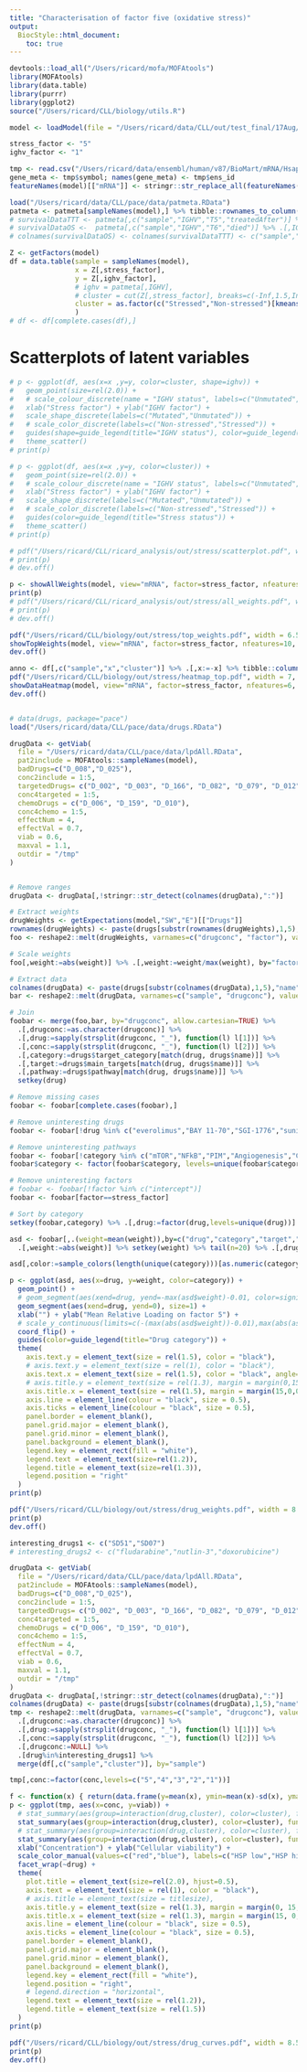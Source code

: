 ```yaml
---
title: "Characterisation of factor five (oxidative stress)"
output:
  BiocStyle::html_document:
    toc: true
---
```


```r
devtools::load_all("/Users/ricard/mofa/MOFAtools")
library(MOFAtools)
library(data.table)
library(purrr)
library(ggplot2)
source("/Users/ricard/CLL/biology/utils.R")
```


<!-- # Load fitted model -->
```r
model <- loadModel(file = "/Users/ricard/data/CLL/out/test_final/17Aug/model15.hdf5", sortFactors=T)
```

<!-- Define factors -->
```r
stress_factor <- "5"
ighv_factor <- "1"
```

<!-- Replace ensembl IDs by gene symbols -->
```r
tmp <- read.csv("/Users/ricard/data/ensembl/human/v87/BioMart/mRNA/Hsapiens_genes_BioMart.87.txt", header=T, sep="\t", stringsAsFactors=F)
gene_meta <- tmp$symbol; names(gene_meta) <- tmp$ens_id
featureNames(model)[["mRNA"]] <- stringr::str_replace_all(featureNames(model)[["mRNA"]], gene_meta)
```

<!-- Load patient survival metadata -->
```r
load("/Users/ricard/data/CLL/pace/data/patmeta.RData")
patmeta <- patmeta[sampleNames(model),] %>% tibble::rownames_to_column("sample") %>% as.data.table
# survivalDataTTT <- patmeta[,c("sample","IGHV","T5","treatedAfter")] %>% .[,IGHV:=as.factor(IGHV)]
# survivalDataOS <-  patmeta[,c("sample","IGHV","T6","died")] %>% .[,IGHV:=as.factor(IGHV)]
# colnames(survivalDataOS) <- colnames(survivalDataTTT) <- c("sample","IGHV","time", "status")
```

<!-- Extract relevant latent variables -->
```r
Z <- getFactors(model)
df = data.table(sample = sampleNames(model),
                x = Z[,stress_factor], 
                y = Z[,ighv_factor],
                # ighv = patmeta[,IGHV],
                # cluster = cut(Z[,stress_factor], breaks=c(-Inf,1.5,Inf), labels=c("Non-stressed","Stressed"))
                cluster = as.factor(c("Stressed","Non-stressed")[kmeans(Z[,stress_factor],2)$cluster])
                )
# df <- df[complete.cases(df),]
```

# Scatterplots of latent variables
```r

# p <- ggplot(df, aes(x=x ,y=y, color=cluster, shape=ighv)) +
#   geom_point(size=rel(2.0)) +
#   # scale_colour_discrete(name = "IGHV status", labels=c("Unmutated", "Mutated")) +
#   xlab("Stress factor") + ylab("IGHV factor") +
#   scale_shape_discrete(labels=c("Mutated","Unmutated")) +
#   # scale_color_discrete(labels=c("Non-stressed","Stressed")) +
#   guides(shape=guide_legend(title="IGHV status"), color=guide_legend(title="Stress status")) +
#   theme_scatter()
# print(p)

# p <- ggplot(df, aes(x=x ,y=y, color=cluster)) +
#   geom_point(size=rel(2.0)) +
#   # scale_colour_discrete(name = "IGHV status", labels=c("Unmutated", "Mutated")) +
#   xlab("Stress factor") + ylab("IGHV factor") +
#   scale_shape_discrete(labels=c("Mutated","Unmutated")) +
#   # scale_color_discrete(labels=c("Non-stressed","Stressed")) +
#   guides(color=guide_legend(title="Stress status")) +
#   theme_scatter()
# print(p)

# pdf("/Users/ricard/CLL/ricard_analysis/out/stress/scatterplot.pdf", width = 6.5, height = 5, useDingbats = F)
# print(p)
# dev.off()
```


<!-- Inspect weights in the mRNA view -->
```r
p <- showAllWeights(model, view="mRNA", factor=stress_factor, nfeatures = "all", abs=T, threshold = 2, main="")
print(p)
# pdf("/Users/ricard/CLL/ricard_analysis/out/stress/all_weights.pdf", width = 6.5, height = 5, useDingbats = F)
# print(p)
# dev.off()

pdf("/Users/ricard/CLL/biology/out/stress/top_weights.pdf", width = 6.5, height = 5, useDingbats = F)
showTopWeights(model, view="mRNA", factor=stress_factor, nfeatures=10, abs=T)
dev.off()

anno <- df[,c("sample","x","cluster")] %>% .[,x:=-x] %>% tibble::column_to_rownames("sample")
pdf("/Users/ricard/CLL/biology/out/stress/heatmap_top.pdf", width = 7, height = 4.5, useDingbats = F)
showDataHeatmap(model, view="mRNA", factor=stress_factor, nfeatures=6, include_weights = F, cluster_cols=F, cluster_rows=F, main="", show_rownames=T, show_colnames=F, annotation_col=anno, transpose=T)
dev.off()
```


<!-- Gene ontology enrichment analysis -->
```r

```


<!-- Load and parse drug response data -->
```r
# data(drugs, package="pace")
load("/Users/ricard/data/CLL/pace/data/drugs.RData")

drugData <- getViab(
  file = "/Users/ricard/data/CLL/pace/data/lpdAll.RData",
  pat2include = MOFAtools::sampleNames(model),
  badDrugs=c("D_008","D_025"), 
  conc2include = 1:5,
  targetedDrugs= c("D_002", "D_003", "D_166", "D_082", "D_079", "D_012", "D_030", "D_063", "D_083") , 
  conc4targeted = 1:5,
  chemoDrugs = c("D_006", "D_159", "D_010"),
  conc4chemo = 1:5,
  effectNum = 4,
  effectVal = 0.7,
  viab = 0.6, 
  maxval = 1.1,
  outdir = "/tmp"
)


# Remove ranges
drugData <- drugData[,!stringr::str_detect(colnames(drugData),":")]

# Extract weights
drugWeights <- getExpectations(model,"SW","E")[["Drugs"]]
rownames(drugWeights) <- paste(drugs[substr(rownames(drugWeights),1,5),"name"], substr(rownames(drugWeights),6,8), sep="")
foo <- reshape2::melt(drugWeights, varnames=c("drugconc", "factor"), value.name="weight") %>% as.data.table

# Scale weights
foo[,weight:=abs(weight)] %>% .[,weight:=weight/max(weight), by="factor"]

# Extract data
colnames(drugData) <- paste(drugs[substr(colnames(drugData),1,5),"name"], substr(colnames(drugData),6,8), sep="")
bar <- reshape2::melt(drugData, varnames=c("sample", "drugconc"), value.name="viab") %>% as.data.table 

# Join
foobar <- merge(foo,bar, by="drugconc", allow.cartesian=TRUE) %>% 
  .[,drugconc:=as.character(drugconc)] %>%
  .[,drug:=sapply(strsplit(drugconc, "_"), function(l) l[1])] %>%
  .[,conc:=sapply(strsplit(drugconc, "_"), function(l) l[2])] %>%
  .[,category:=drugs$target_category[match(drug, drugs$name)]] %>%
  .[,target:=drugs$main_targets[match(drug, drugs$name)]] %>%
  .[,pathway:=drugs$pathway[match(drug, drugs$name)]] %>%
  setkey(drug)

# Remove missing cases
foobar <- foobar[complete.cases(foobar),]

# Remove uninteresting drugs
foobar <- foobar[!drug %in% c("everolimus","BAY 11-70","SGI-1776","sunitinib","chaetoglobosin A","chaetocin","vorinostat","TAE684","SGX-523","saracatinib","KU−60019","AZD7762","gefitinib","encorafenib","rabusertib")]

# Remove uninteresting pathways 
foobar <- foobar[!category %in% c("mTOR","NFkB","PIM","Angiogenesis","Cytoskeleton","Epigenome","ALK","MET","Cell cycle control","Other","HSP90","PI3K/AKT","JAK/STAT")]
foobar$category <- factor(foobar$category, levels=unique(foobar$category))

# Remove uninteresting factors
# foobar <- foobar[!factor %in% c("intercept")]
foobar <- foobar[factor==stress_factor]

# Sort by category
setkey(foobar,category) %>% .[,drug:=factor(drug,levels=unique(drug))]
```

<!-- Inspect weights in the drug response view -->
```r
asd <- foobar[,.(weight=mean(weight)),by=c("drug","category","target","pathway")] %>%
  .[,weight:=abs(weight)] %>% setkey(weight) %>% tail(n=20) %>% .[,drug:=factor(drug,levels=drug)]

asd[,color:=sample_colors(length(unique(category)))[as.numeric(category)]]

p <- ggplot(asd, aes(x=drug, y=weight, color=category)) +
  geom_point() +
  # geom_segment(aes(xend=drug, yend=-max(asd$weight)-0.01, color=significant)) +
  geom_segment(aes(xend=drug, yend=0), size=1) +
  xlab("") + ylab("Mean Relative Loading on factor 5") +
  # scale_y_continuous(limits=c(-(max(abs(asd$weight))-0.01),max(abs(asd$weight)+0.01)) +
  coord_flip() +
  guides(color=guide_legend(title="Drug category")) +
  theme(
    axis.text.y = element_text(size = rel(1.5), color = "black"),
    # axis.text.y = element_text(size = rel(1), color = "black"),
    axis.text.x = element_text(size = rel(1.5), color = "black", angle=90, hjust=1, vjust=0.5),
    # axis.title.y = element_text(size = rel(1.3), margin = margin(0,15,0,0)),
    axis.title.x = element_text(size = rel(1.5), margin = margin(15,0,0,0)),
    axis.line = element_line(colour = "black", size = 0.5),
    axis.ticks = element_line(colour = "black", size = 0.5),
    panel.border = element_blank(),
    panel.grid.major = element_blank(),
    panel.grid.minor = element_blank(),
    panel.background = element_blank(),
    legend.key = element_rect(fill = "white"),
    legend.text = element_text(size=rel(1.2)),
    legend.title = element_text(size=rel(1.3)),
    legend.position = "right"
  )
print(p)

pdf("/Users/ricard/CLL/biology/out/stress/drug_weights.pdf", width = 8.5, height = 6, useDingbats = F)
print(p)
dev.off()
```


<!-- Drug response curves for the top weighted drugs: SD51, SD07 -->
```r

interesting_drugs1 <- c("SD51","SD07")
# interesting_drugs2 <- c("fludarabine","nutlin-3","doxorubicine")

drugData <- getViab(
  file = "/Users/ricard/data/CLL/pace/data/lpdAll.RData",
  pat2include = MOFAtools::sampleNames(model),
  badDrugs=c("D_008","D_025"), 
  conc2include = 1:5,
  targetedDrugs= c("D_002", "D_003", "D_166", "D_082", "D_079", "D_012", "D_030", "D_063", "D_083") , 
  conc4targeted = 1:5,
  chemoDrugs = c("D_006", "D_159", "D_010"),
  conc4chemo = 1:5,
  effectNum = 4,
  effectVal = 0.7,
  viab = 0.6, 
  maxval = 1.1,
  outdir = "/tmp"
)
drugData <- drugData[,!stringr::str_detect(colnames(drugData),":")]
colnames(drugData) <- paste(drugs[substr(colnames(drugData),1,5),"name"], substr(colnames(drugData),6,8), sep="")
tmp <- reshape2::melt(drugData, varnames=c("sample", "drugconc"), value.name="viab") %>% as.data.table %>%
  .[,drugconc:=as.character(drugconc)] %>%
  .[,drug:=sapply(strsplit(drugconc, "_"), function(l) l[1])] %>%
  .[,conc:=sapply(strsplit(drugconc, "_"), function(l) l[2])] %>%
  .[,drugconc:=NULL] %>%
  .[drug%in%interesting_drugs1] %>% 
  merge(df[,c("sample","cluster")], by="sample")

tmp[,conc:=factor(conc,levels=c("5","4","3","2","1"))]

f <- function(x) { return(data.frame(y=mean(x), ymin=mean(x)-sd(x), ymax=mean(x)+sd(x))) }
p <- ggplot(tmp, aes(x=conc, y=viab)) +
  # stat_summary(aes(group=interaction(drug,cluster), color=cluster), fun.data=f, geom="errorbar")  +
  stat_summary(aes(group=interaction(drug,cluster), color=cluster), fun.y="mean", geom="line", size=0.75)  +
  # stat_summary(aes(group=interaction(drug,cluster), color=cluster), fun.data="mean", geom="line")  +
  stat_summary(aes(group=interaction(drug,cluster), color=cluster), fun.data = mean_se, geom = "errorbar", width=0.5, alpha=0.5) +
  xlab("Concentration") + ylab("Cellular viability") +
  scale_color_manual(values=c("red","blue"), labels=c("HSP low","HSP high")) +
  facet_wrap(~drug) +
  theme(
    plot.title = element_text(size=rel(2.0), hjust=0.5),
    axis.text = element_text(size = rel(1), color = "black"),
    # axis.title = element_text(size = titlesize),
    axis.title.y = element_text(size = rel(1.3), margin = margin(0, 15, 0, 0)),
    axis.title.x = element_text(size = rel(1.3), margin = margin(15, 0, 0, 0)),
    axis.line = element_line(colour = "black", size = 0.5),
    axis.ticks = element_line(colour = "black", size = 0.5),
    panel.border = element_blank(),
    panel.grid.major = element_blank(),
    panel.grid.minor = element_blank(),
    panel.background = element_blank(),
    legend.key = element_rect(fill = "white"),
    legend.position = "right",
    # legend.direction = "horizontal",
    legend.text = element_text(size = rel(1.2)),
    legend.title = element_text(size = rel(1.5))
  )
print(p)

pdf("/Users/ricard/CLL/biology/out/stress/drug_curves.pdf", width = 8.5, height = 5, useDingbats = F)
print(p)
dev.off()
```


